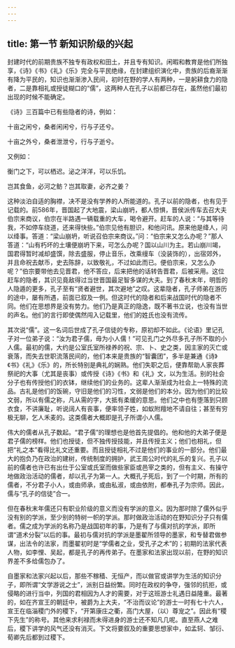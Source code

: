 ```yaml
---
---
---
```

title: 第一节 新知识阶级的兴起
---




封建时代的前期贵族不独专有政权和田土，并且专有知识。闲暇和教育是他们所独享，《诗》《书》《礼》《乐》完全与平民绝缘，在封建组织演化中，贵族的后裔渐渐有降为平民的，知识也渐渐渗入民间，初时在野的学人有两种，一是躬耕食力的隐者，二是靠相礼或授徒糊口的“儒”，这两种人在孔子以前都已存在，虽然他们最初出现的时候不能确定。

《诗》三百篇中已有些隐者的诗，例如：

十亩之闲兮，桑者闲闲兮，行与子还兮。

十亩之外兮，桑者泄泄兮，行与子逝兮。



又例如：

衡门之下，可以栖迟。泌之洋洋，可以乐饥。

岂其食鱼，必河之鲂？岂其取妻，必齐之姜？



这种淡泊自适的胸襟，决不是没有学养的人所能道的。孔子以前的隐者，也有见于记载的。前586年，晋国起了大地震，梁山崩坍，都人惊惧，晋侯派传车去召大夫伯宗来商议，伯宗在半路遇一辆载重的大车，喝令避开。赶车的人说：“与其等待我，不如停车绕道，还来得快些。”伯宗见他有胆识，和他问讯。原来他是绛人，问以绛事。答道：“梁山崩坍，听说召伯宗来商议。”问：“伯宗来又怎么办呢？”那人答道：“山有朽坏的土壤便崩坍下来，可怎么办呢？国以山川为主。若山崩川竭，国君得暂时减却盛馔，除去盛服，停止音乐，改乘缦车（没装饰的），出宿郊外，并且命祝去献币，史去陈辞，以致敬礼，不过如此而已。便伯宗来，又怎么办呢？”伯宗要带他去见晋君，他不答应，后来把他的话转告晋君，后被采用。这位赶车的隐者，其识见竟敌得过当世晋国最足智多谋的大夫。到了春秋末年，明哲的人隐遁的更多，孔子至有“贤者避世，其次避地”之叹。这辈隐者，孔子师弟在游历的途中，屡有所遇，前面已叙及一例。但这时代的隐者和后来战国时代的隐者不同。他们在思想界是没有势力。他们乃是真正的隐逸，既不著书立说，也没有当世的声名。他们的言行即使偶然闯入记载里，他们的姓氏也没有流传。

其次说“儒”。这一名词后世成了孔子信徒的专称，原初却不如此。《论语》里记孔子对一位弟子说：“汝为君子儒，毋为小人儒！”可见孔门之外尽多孔子所不取的小人儒。最初的儒，大约是公室氏室所禄养的祝、宗、卜、史之类，因主家的灭亡或衰落，而失去世职流落民间的，他们本来是贵族的“智囊团”，多半是兼通《诗》《书》《礼》《乐》的，所长特别是典礼的娴熟。他们失职之后，便靠帮助人家丧葬祭祀的大事（尤其是丧事）或传授《诗》《书》和《礼》文，以为生活。别的社会分子也有传授他们的衣钵，继续他们的业务的。这辈人渐渐成为社会上一特殊的流品。古礼是他们的饭碗，守旧是他们的习性，文弱是他们的本分。因为他们的比较文弱，所以有儒之称，凡从需的字，大抵有柔缓的意思。他们之中也有堕落到只顾衣食，不讲廉耻，听说阔人有丧事，便率领子姓，如蚁附羶地不请自往；甚至有穷极无聊，乞人禾麦的。这类儒者大概即是孔子所谓小人儒。

伟大的儒者从孔子数起。“君子儒”的理想也是他首先提倡的。他和他的大弟子便是君子儒的榜样。他们也授徒，但不独传授技能，并且传授主义；他们也相礼，但把“礼之本”看得比礼文还重要。而且授徒相礼不过是他们的事业的一部分。他们最大的抱负乃在政治的建树，传统制度的拥护，武王周公时代的礼乐的复兴。孔子以前的儒者也许已有出仕于公室或氏室而做些家臣或邑宰之类的，但有主义、有操守地做政治活动的儒者，却以孔子为第一人。大概孔子死后，到了一个时期，所有的儒者，不分君子小人，或由师承，或由私淑，或由依附，都奉孔子为宗师。因此，儒与“孔子的信徒”合一。

但在春秋末年儒还只有职业阶级的意义而没有学派的意义。因为那时除了儒外似乎没有别的学派，至少别的特树一帜的学派。那时做政治活动的在野知识分子只有儒者。儒之成为学派的名称乃是战国初年的事，乃是有了与儒对抗的学派，即所谓“道术分裂”以后的事。最初与儒对抗的学派是墨翟所领导的墨家，和专替君做参谋，出法令的法家，而墨翟初时是“学儒者之业，受孔子之术”的；初期的法家代表人物，如李悝、吴起，都是孔子的再传弟子。在墨家和法家出现以前，在野的知识界差不多给儒包办了。

自墨家和法家兴起以后，那些不稼穑、无恒产，而以做官或讲学为生活的知识分子，即所谓“文学游说之士”，派别日益纷繁。同时在政权的争夺，强邻的抗拒，或侵略的进行当中，列国的君相因为人才的需要，对于这班游士礼遇日益隆重。最著的，如在齐宣王的朝廷中，被爵为上大夫，“不治而议论”的游士一时有七十六人，宣王在临淄稷门外的稷下，“开第康庄之衢，高门大屋，（以）尊宠之”。因此有“稷下先生”的称号。其他来求利禄而未得进身的游士还不知凡几呢。直至燕人之难后，稷下讲学的风气还没有消灭。下文将要叙及的重要思想家中，如孟轲、邹衍、荀卿先后都到过稷下。